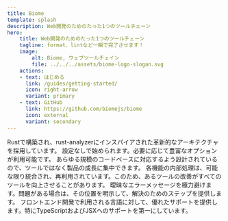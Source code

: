 ```yaml
---
title: Biome
template: splash
description: Web開発のためのたった1つのツールチェーン
hero:
    title: Web開発のためのたった1つのツールチェーン
    tagline: format、lintなど一瞬で完了させます！
    image:
        alt: Biome, ウェブツールチェイン
        file: ../../../assets/biome-logo-slogan.svg
    actions:
    - text: はじめる
      link: /guides/getting-started/
      icon: right-arrow
      variant: primary
    - text: GitHub
      link: https://github.com/biomejs/biome
      icon: external
      variant: secondary
---
```





<CardGrid stagger>
    <Card title="高速" icon="rocket">
        Rustで構築され、rust-analyzerにインスパイアされた革新的なアーキテクチャを採用しています。
    </Card>
    <Card title="シンプル" icon="pencil">
        設定なしで始められます。必要に応じて豊富なオプションが利用可能です。
    </Card>
    <Card title="スケーラブル" icon="random">
        あらゆる規模のコードベースに対応するよう設計されているので、ツールではなく製品の成長に集中できます。
    </Card>
    <Card title="最適化済み" icon="setting">
        各機能の内部処理は、可能な限り統合され、再利用されています。このため、あるツールの改善がすべてのツールを向上させることがあります。
    </Card>
    <Card title="豊富な情報量" icon="information">
        曖昧なエラーメッセージを極力避けます。問題がある場合は、その位置を明示して、解決のためのステップを提供します。
    </Card>
    <Card title="すぐに使える" icon="add-document">
        フロントエンド開発で利用される言語に対して、優れたサポートを提供します。特にTypeScriptおよびJSXへのサポートを第一にしています。
    </Card>
</CardGrid>
